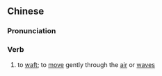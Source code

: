 {{also|飘送}}
==Chinese==
{{zh-forms|s=飘送}}

===Pronunciation===
{{zh-pron
|m=piāosòng
|c=piu1 sung3
|cat=v
}}

===Verb===
{{zh-verb}}

# to [[waft]]; to [[move]] gently through the [[air]] or [[wave]]s